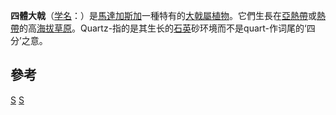 {{Speciesbox 
| taxon = Euphorbia quartziticola
| authority = [[Jacques_Désiré_Leandri|Leandri]]
| image = Euphorbia quartziticola1 ies.jpg
| status = EN
| status_system = iucn3.1
| status_ref = <ref name=IUCN>{{IUCN2009|assessors=Haevermans, T.|year=2004|id=44431|title=Euphorbia quartziticola|downloaded=2009-08-01}}</ref>
}}
'''四體大戟'''（[[学名|学名]]：''{{lang|la|Euphorbia quartziticola}}''）是[[馬達加斯加|馬達加斯加]]一種特有的[[大戟屬|大戟屬]][[植物|植物]]。它們生長在[[亞熱帶|亞熱帶]]或[[熱帶|熱帶]]的高[[海拔|海拔]][[草原|草原]]。Quartz-指的是其生长的[[石英|石英]]砂环境而不是quart-作词尾的‘四分’之意。

== 參考 ==
{{Commons|Euphorbia quartziticola}}
{{reflist}}
{{Taxonbar|from=Q5410536}}

[[Category:大戟屬|S]]
[[Category:馬達加斯加植物|S]]